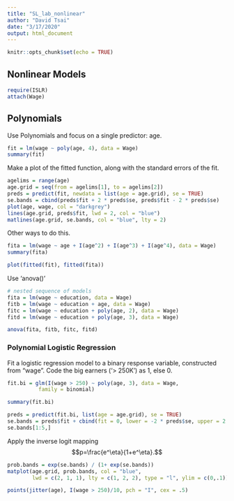 ```yaml
---
title: "SL_lab_nonlinear"
author: "David Tsai"
date: "3/17/2020"
output: html_document
---
```


```r
knitr::opts_chunk$set(echo = TRUE)
```

## Nonlinear Models
```r
require(ISLR)
attach(Wage)
```


Polynomials
---------------

Use Polynomials and focus on a single predictor: age.

```r
fit = lm(wage ~ poly(age, 4), data = Wage)
summary(fit)
```

Make a plot of the fitted function, along with the standard errors of the fit.

```r
agelims = range(age)
age.grid = seq(from = agelims[1], to = agelims[2])
preds = predict(fit, newdata = list(age = age.grid), se = TRUE)
se.bands = cbind(preds$fit + 2 * preds$se, preds$fit - 2 * preds$se)
plot(age, wage, col = "darkgrey")
lines(age.grid, preds$fit, lwd = 2, col = "blue")
matlines(age.grid, se.bands, col = "blue", lty = 2)
```

Other ways to do this.

```r
fita = lm(wage ~ age + I(age^2) + I(age^3) + I(age^4), data = Wage)
summary(fita)

plot(fitted(fit), fitted(fita))
```

Use 'anova()'

```r
# nested sequence of models
fita = lm(wage ~ education, data = Wage)
fitb = lm(wage ~ education + age, data = Wage)
fitc = lm(wage ~ education + poly(age, 2), data = Wage)
fitd = lm(wage ~ education + poly(age, 3), data = Wage)

anova(fita, fitb, fitc, fitd)
```


### Polynomial Logistic Regression
Fit a logistic regression model to a binary response variable, constructed from "wage".
Code the big earners ('> 250K') as 1, else 0.

```r
fit.bi = glm(I(wage > 250) ~ poly(age, 3), data = Wage, 
          family = binomial)

summary(fit.bi)

preds = predict(fit.bi, list(age = age.grid), se = TRUE)
se.bands = preds$fit + cbind(fit = 0, lower = -2 * preds$se, upper = 2 * preds$se)
se.bands[1:5,]
```

Apply the inverse logit mapping
$$p=\frac{e^\eta}{1+e^\eta}.$$

```r
prob.bands = exp(se.bands) / (1+ exp(se.bands))
matplot(age.grid, prob.bands, col = "blue", 
        lwd = c(2, 1, 1), lty = c(1, 2, 2), type = "l", ylim = c(0,.1))

points(jitter(age), I(wage > 250)/10, pch = "I", cex = .5)
```

